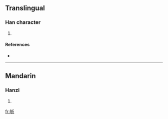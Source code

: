 ==Translingual==

===Han character===
{{Han char|rn=69|rad=斤|as=05|sn=9|four=2262<sub>1</sub>|canj=心口竹一中 (PRHML)}}

# {{defn|Han|sort=斤05}}

====References====
* {{Han ref|kx=0479.140|dkj=13547|dj=0838.110|hdz=32024.050|uh=65AA|ud=26026|bh=CEE9|bd=52969}}

----

==Mandarin==

===Hanzi===
{{cmn-hanzi|pin=[[qú]] ([[qu2]])|wg=ch'ü<sup>2</sup>}}

# {{defn|Mandarin|sort=斤05}}

[[fr:斪]]